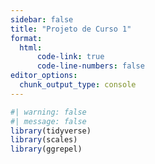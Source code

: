 ```yaml
---
sidebar: false
title: "Projeto de Curso 1"
format: 
  html:
      code-link: true
      code-line-numbers: false
editor_options: 
  chunk_output_type: console
---
```


```r
#| warning: false
#| message: false
library(tidyverse)
library(scales)
library(ggrepel)
```

